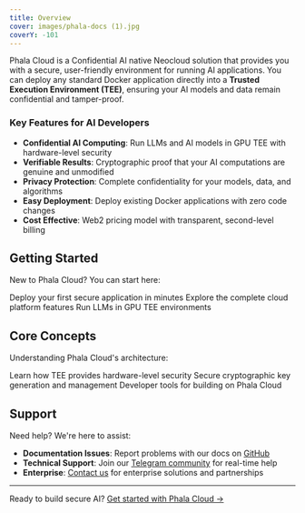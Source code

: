 ```yaml
---
title: Overview
cover: images/phala-docs (1).jpg
coverY: -101
---
```


Phala Cloud is a Confidential AI native Neocloud solution that provides you with a secure, user-friendly environment for running AI applications. You can deploy any standard Docker application directly into a **Trusted Execution Environment (TEE)**, ensuring your AI models and data remain confidential and tamper-proof.

### Key Features for AI Developers

- **Confidential AI Computing**: Run LLMs and AI models in GPU TEE with hardware-level security
- **Verifiable Results**: Cryptographic proof that your AI computations are genuine and unmodified  
- **Privacy Protection**: Complete confidentiality for your models, data, and algorithms
- **Easy Deployment**: Deploy existing Docker applications with zero code changes
- **Cost Effective**: Web2 pricing model with transparent, second-level billing

## Getting Started

New to Phala Cloud? You can start here:

<Card title="Quick Start" icon="rocket" href="/phala-cloud/getting-started/overview">
  Deploy your first secure application in minutes
</Card>

<Card title="Phala Cloud Platform" icon="cloud" href="/phala-cloud/phala-cloud-user-guides/create-cvm/overview">
  Explore the complete cloud platform features
</Card>

<Card title="Confidential AI" icon="shield" href="/phala-cloud/confidential-ai/gpu-tee/llm-in-tee">
  Run LLMs in GPU TEE environments
</Card>

## Core Concepts

Understanding Phala Cloud's architecture:

<CardGroup cols={2}>
  <Card title="Trusted Execution Environment" icon="lock" href="/phala-cloud/tees-attestation-and-zero-trust-security/attestation">
    Learn how TEE provides hardware-level security
  </Card>
  
  <Card title="Key Management" icon="key" href="/dstack/design-documents/key-management-protocol">
    Secure cryptographic key generation and management
  </Card>
  
  <Card title="Dstack SDK" icon="code" href="/dstack/getting-started">
    Developer tools for building on Phala Cloud
  </Card>
</CardGroup>

## Support

Need help? We're here to assist:

- **Documentation Issues**: Report problems with our docs on [GitHub](https://github.com/Phala-Network/phala-docs)
- **Technical Support**: Join our [Telegram community](https://t.me/+nbhjx1ADG9EyYmI9) for real-time help
- **Enterprise**: [Contact us](https://cloud.phala.network/contact) for enterprise solutions and partnerships

---

Ready to build secure AI? [Get started with Phala Cloud →](https://cloud.phala.network)
